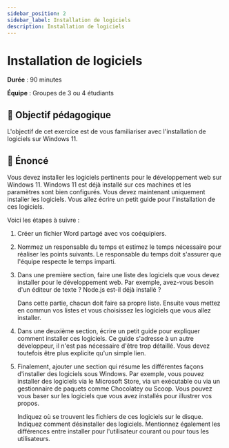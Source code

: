 ```yaml
---
sidebar_position: 2
sidebar_label: Installation de logiciels
description: Installation de logiciels
---
```


# Installation de logiciels

**Durée** : 90 minutes

**Équipe** : Groupes de 3 ou 4 étudiants

## 🎯 Objectif pédagogique

L'objectif de cet exercice est de vous familiariser avec l'installation de logiciels sur
Windows 11.

## 📜 Énoncé

Vous devez installer les logiciels pertinents pour le développement web sur
Windows 11. Windows 11 est déjà installé sur ces machines et les paramètres
sont bien configurés. Vous devez maintenant uniquement installer les logiciels.
Vous allez écrire un petit guide pour l'installation de ces logiciels.

Voici les étapes à suivre :

1. Créer un fichier Word partagé avec vos coéquipiers.
2. Nommez un responsable du temps et estimez le temps nécessaire pour
   réaliser les points suivants. Le responsable du temps doit s'assurer que
   l'équipe respecte le temps imparti.
2. Dans une première section, faire une liste des logiciels que vous devez
   installer pour le développement web. Par exemple, avez-vous besoin d'un
   éditeur de texte ? Node.js est-il déjà installé ?

   Dans cette partie, chacun doit faire sa propre liste. Ensuite vous mettez
   en commun vos listes et vous choisissez les logiciels que vous allez installer.
3. Dans une deuxième section, écrire un petit guide pour expliquer comment
    installer ces logiciels. Ce guide s'adresse à un autre développeur, il n'est
    pas nécessaire d'être trop détaillé. Vous devez toutefois être plus explicite qu'un simple lien.
4. Finalement, ajouter une section qui résume les différentes façons d'installer des logiciels sous Windows.
   Par exemple, vous pouvez installer des logiciels via le Microsoft Store, via un
    exécutable ou via un gestionnaire de paquets comme Chocolatey ou Scoop. Vous pouvez vous baser sur les logiciels que vous avez installés pour
   illustrer vos propos.

   Indiquez où se trouvent les fichiers de ces logiciels sur le disque. Indiquez comment 
   désinstaller des logiciels. Mentionnez également les différences entre installer pour l'utilisateur
   courant ou pour tous les utilisateurs.
